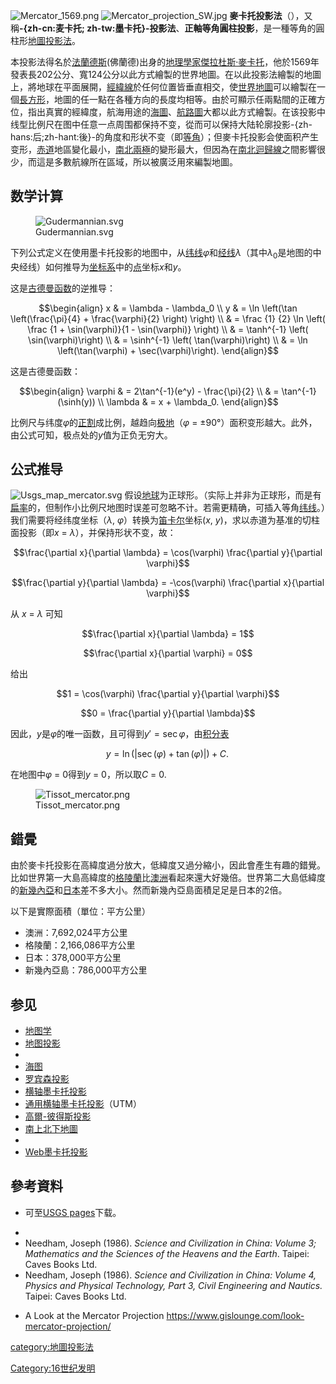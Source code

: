 {{NoteTA
|G1=Geography
}}
[[File:Mercator_1569.png|thumb]]
[[File:Mercator_projection_SW.jpg|thumb]]
'''麥卡托投影法'''（{{lang-en|Mercator projection}}），又稱'''-{zh-cn:麦卡托; zh-tw:墨卡托}-投影法'''、'''正軸等角圓柱投影'''，是一種等角的圓柱形[[地圖投影法|地圖投影法]]。

本投影法得名於[[法蘭德斯|法蘭德斯]](佛蘭德)出身的[[地理學家|地理學家]][[傑拉杜斯·麥卡托|傑拉杜斯·麥卡托]]，他於1569年發表長202公分、寬124公分以此方式繪製的世界地圖。在以此投影法繪製的地圖上，將地球在平面展開，[[經線|經]][[緯線|緯線]]於任何位置皆垂直相交，使[[世界地圖|世界地圖]]可以繪製在一個[[長方形|長方形]]，地圖的任一點在各種方向的長度均相等。由於可顯示任兩點間的正確方位，指出真實的經緯度，航海用途的[[海圖|海圖]]、[[航路圖|航路圖]]大都以此方式繪製。在该投影中线型比例尺在图中任意一点周围都保持不变，從而可以保持大陆轮廓投影-{zh-hans:后;zh-hant:後}-的角度和形状不变（即[[等角投影|等角]]）；但麥卡托投影会使面积产生变形，[[赤道|赤道]]地區變化最小，[[南北兩極|南北兩極]]的變形最大，但因為在[[南北迴歸線|南北迴歸線]]之間影響很少，而這是多數航線所在區域，所以被廣泛用來編製地圖。

== 数学计算 ==
[[File:Gudermannian.svg|thumb]]

下列公式定义在使用墨卡托投影的地图中，从[[纬线|纬线]]''φ''和[[经线|经线]]''λ''（其中''λ''<sub>0</sub>是地图的中央经线）如何推导为[[坐标系|坐标系]]中的[[点|点]]坐标''x''和''y''。

这是[[古德曼函数|古德曼函数]]的逆推导：

:<math>
\begin{align}
x & = \lambda - \lambda_0 \\
y & = \ln \left(\tan \left(\frac{\pi}{4} + \frac{\varphi}{2} \right) \right) \\
  & = \frac {1} {2} \ln \left( \frac {1 + \sin(\varphi)}{1 - \sin(\varphi)} \right) \\
  & = \tanh^{-1} \left( \sin(\varphi)\right) \\
  & = \sinh^{-1} \left( \tan(\varphi)\right) \\
  & = \ln \left(\tan(\varphi) + \sec(\varphi)\right).
\end{align}
</math>

这是古德曼函数：

:<math>
\begin{align}
\varphi    & = 2\tan^{-1}(e^y) - \frac{\pi}{2} \\
        & = \tan^{-1}(\sinh(y)) \\
\lambda & = x + \lambda_0.
\end{align}
</math>

比例尺与纬度''φ''的[[正割|正割]]成比例，越趋向[[极地|极地]]（''φ'' = ±90°）面积变形越大。此外，由公式可知，极点处的''y''值为正负无穷大。

== 公式推导 ==
[[File:Usgs_map_mercator.svg|right]]
假设[[地球|地球]]为正球形。（实际上并非为正球形，而是有[[扁率|扁率]]的，但制作小比例尺地图时误差可忽略不计。若需更精确，可插入等角[[纬线|纬线]]。）我们需要将经纬度坐标（''λ'', ''φ''）转换为[[笛卡尔|笛卡尔]]坐标(''x'', ''y'')，求以赤道为基准的切柱面投影（即''x'' = ''λ''），并保持形状不变，故：

:<math>\frac{\partial x}{\partial \lambda} = \cos(\varphi) \frac{\partial y}{\partial \varphi}</math>

:<math>\frac{\partial y}{\partial \lambda} = -\cos(\varphi) \frac{\partial x}{\partial \varphi}</math>

从 ''x'' = ''λ'' 可知

:<math>\frac{\partial x}{\partial \lambda} = 1</math>

:<math>\frac{\partial x}{\partial \varphi} = 0</math>

给出

:<math>1 = \cos(\varphi) \frac{\partial y}{\partial \varphi}</math>

:<math>0 = \frac{\partial y}{\partial \lambda}</math>

因此，''y''是''φ''的唯一函数，且可得到<math>y'=\sec\varphi</math>，由[[积分表|积分表]]

:<math>y = \ln(|\sec(\varphi) + \tan(\varphi)|) + C.\,</math>

在地图中''φ'' = 0得到''y'' = 0，所以取''C'' = 0.

[[File:Tissot_mercator.png|thumb]]

==錯覺==
由於麥卡托投影在高緯度過分放大，低緯度又過分縮小，因此會產生有趣的錯覺。比如世界第一大島高緯度的[[格陵蘭|格陵蘭]]比[[澳洲|澳洲]]看起來還大好幾倍。世界第二大島低緯度的[[新幾內亞|新幾內亞]]和[[日本|日本]]差不多大小。然而新幾內亞島面積足足是日本的2倍。

以下是實際面積（單位：平方公里）
*澳洲：7,692,024平方公里
*格陵蘭：2,166,086平方公里
*日本：378,000平方公里
*新幾內亞島：786,000平方公里

==参见==
*[[地图学|地图学]]
*[[地图投影|地图投影]]
*{{en-link|摩尔维特投影|Mollweide projection}}
*[[海图|海图]]
*[[罗宾森投影|罗宾森投影]]
*[[横轴墨卡托投影|横轴墨卡托投影]]
*[[通用横轴墨卡托投影|通用横轴墨卡托投影]]（UTM）
*[[高尔-彼得斯投影|高爾-彼得斯投影]]
*[[南上北下地圖|南上北下地圖]]
*{{en-link|斜轴墨卡托投影|Space-oblique Mercator projection}}
*[[Web墨卡托投影|Web墨卡托投影]]

==參考資料==
{{wikt|圆柱投影}}
<div class="references-small">
<references />
*{{cite book | author=Snyder, John P. | title=Map Projections - A Working Manual. U.S. Geological Survey Professional Paper 1395 | publisher =United States Government Printing Office, Washington, D.C | year=1987}}可至[https://web.archive.org/web/20110501194521/http://pubs.er.usgs.gov/pubs/pp/pp1395 USGS pages]下载。
*{{cite book | author=Monmonier, Mark | title=Rhumb Lines and Map Wars | url=https://archive.org/details/rhumblinesmapwar00monm | location=Chicago | publisher=The University of Chicago Press |year=2004}}
*Needham, Joseph (1986). ''Science and Civilization in China: Volume 3; Mathematics and the Sciences of the Heavens and the Earth''. Taipei: Caves Books Ltd.
*Needham, Joseph (1986). ''Science and Civilization in China: Volume 4, Physics and Physical Technology, Part 3, Civil Engineering and Nautics.'' Taipei: Caves Books Ltd.
</div>
*A Look at the Mercator Projection https://www.gislounge.com/look-mercator-projection/{{Wayback|url=https://www.gislounge.com/look-mercator-projection/ |date=20180322015936 }}

{{Authority control}}
[[category:地圖投影法|category:地圖投影法]]
[[Category:16世纪发明|Category:16世纪发明]]